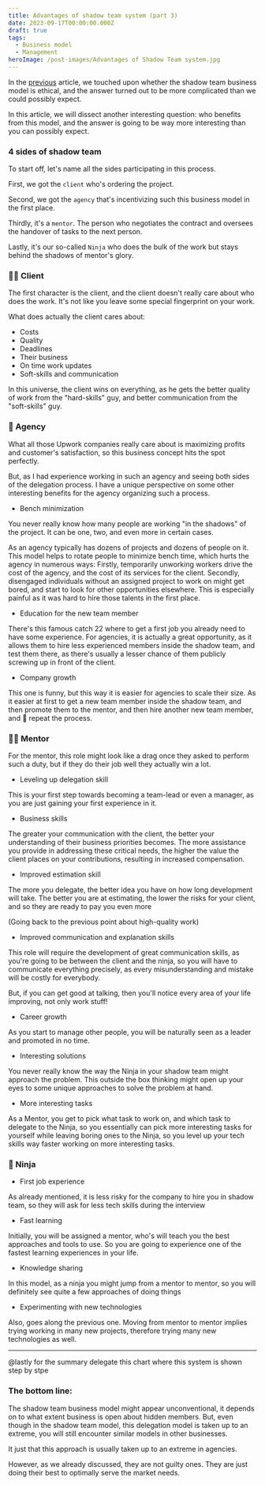 ```yaml
---
title: Advantages of shadow team system (part 3)
date: 2023-09-17T00:00:00.000Z
draft: true
tags:
  - Business model
  - Management
heroImage: /post-images/Advantages of Shadow Team system.jpg
---
```


In the [previous](https://alex-code.com/post/2023-08-23-is-shadow-team-ethical-part-2) article, we touched upon whether the shadow team business model is ethical, and the answer turned out to be more complicated than we could possibly expect.

In this article, we will dissect another interesting question: who benefits from this model, and the answer is going to be way more interesting than you can possibly expect.

### 4 sides of shadow team

To start off, let's name all the sides participating in this process.

First, we got the `client` who's ordering the project.

Second, we got the `agency` that's incentivizing such this business model in the first place.

Thirdly, it's a `mentor`. The person who negotiates the contract and oversees the handover of tasks to the next person.

Lastly, it's our so-called `Ninja` who does the bulk of the work but stays behind the shadows of mentor's glory.

### 👨‍💼 Client

The first character is the client, and the client doesn't really care about who does the work. It's not like you leave some special fingerprint on your work.

What does actually the client cares about:

* Costs
* Quality
* Deadlines
* Their business
* On time work updates
* Soft-skills and communication

In this universe, the client wins on everything, as he gets the better quality of work from the "hard-skills" guy, and better communication from the "soft-skills" guy.

### 🏢 Agency

What all those Upwork companies really care about is maximizing profits and customer's satisfaction, so this business concept hits the spot perfectly.

But, as I had experience working in such an agency and seeing both sides of the delegation process. I have a unique perspective on some other interesting benefits for the agency organizing such a process.

* Bench minimization

You never really know how many people are working "in the shadows" of the project. It can be one, two, and even more in certain cases.

As an agency typically has dozens of projects and dozens of people on it. This model helps to rotate people to minimize bench time, which hurts the agency in numerous ways: Firstly, temporarily unworking workers drive the cost of the agency, and the cost of its services for the client. Secondly, disengaged individuals without an assigned project to work on might get bored, and start to look for other opportunities elsewhere. This is especially painful as it was hard to hire those talents in the first place.

* Education for the new team member

There's this famous catch 22 where to get a first job you already need to have some experience. For agencies, it is actually a great opportunity, as it allows them to hire less experienced members inside the shadow team, and test them there, as there's usually a lesser chance of them publicly screwing up in front of the client.

* Company growth

This one is funny, but this way it is easier for agencies to scale their size. As it easier at first to get a new team member inside the shadow team, and then promote them to the mentor, and then hire another new team member, and 🔁 repeat the process.

### 👨‍🎓 Mentor

For the mentor, this role might look like a drag once they asked to perform such a duty, but if they do their job well they actually win a lot.

* Leveling up delegation skill

This is your first step towards becoming a team-lead or even a manager, as you are just gaining your first experience in it.

* Business skills

The greater your communication with the client, the better your understanding of their business priorities becomes. The more assistance you provide in addressing these critical needs, the higher the value the client places on your contributions, resulting in increased compensation.

* Improved estimation skill

The more you delegate, the better idea you have on how long development will take. The better you are at estimating, the lower the risks for your client, and so they are ready to pay you even more

(Going back to the previous point about high-quality work)

* Improved communication and explanation skills

This role will require the development of great communication skills, as you're going to be between the client and the ninja, so you will have to communicate everything precisely, as every misunderstanding and mistake will be costly for everybody.

But, if you can get good at talking, then you'll notice every area of your life improving, not only work stuff!

* Career growth

As you start to manage other people, you will be naturally seen as a leader and promoted in no time.

* Interesting solutions

You never really know the way the Ninja in your shadow team might approach the problem. This outside the box thinking might open up your eyes to some unique approaches to solve the problem at hand.

* More interesting tasks

As a Mentor, you get to pick what task to work on, and which task to delegate to the Ninja, so you essentially can pick more interesting tasks for yourself while leaving boring ones to the Ninja, so you level up your tech skills way faster working on more interesting tasks.

### 🥷 Ninja

* First job experience

As already mentioned, it is less risky for the company to hire you in shadow team, so they will ask for less tech skills during the interview

* Fast learning

Initially, you will be assigned a mentor, who's will teach you the best approaches and tools to use. So you are going to experience one of the fastest learning experiences in your life.

* Knowledge sharing

In this model, as a ninja you might jump from a mentor to mentor, so you will definitely see quite a few approaches of doing things

* Experimenting with new technologies

Also, goes along the previous one. Moving from mentor to mentor implies trying working in many new projects, therefore trying many new technologies as well.

***

@lastly for the summary delegate this chart where this system is shown step by stpe

### The bottom line: 

The shadow team business model might appear unconventional, it depends on to what extent business is open about hidden members. But, even though in the shadow team model, this delegation model is taken up to an extreme, you will still encounter similar models in other businesses.

It just that this approach is usually taken up to an extreme in agencies.

However, as we already discussed, they are not guilty ones. They are just doing their best to optimally serve the market needs.
